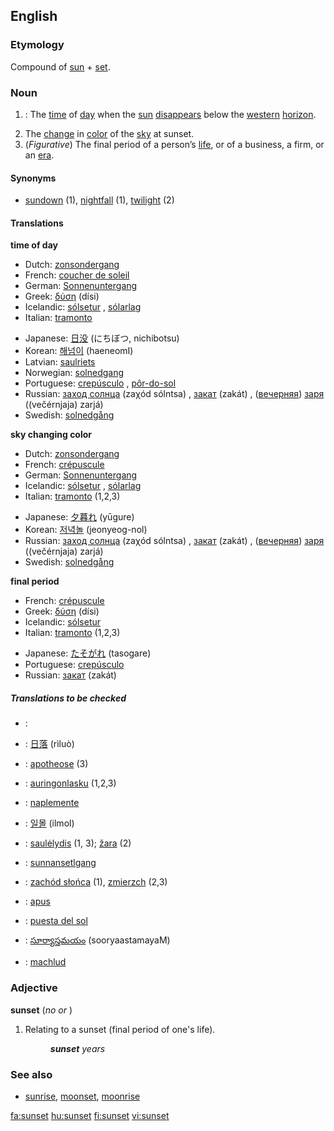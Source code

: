 ==English==

===Etymology===
Compound of [[sun]] + [[set]].

===Noun===
{{en-noun}}

# {{time}}: The [[time]] of [[day]] when the [[sun]] [[disappear]]s below the [[western]] [[horizon]].
# The [[change]] in [[color]] of the [[sky]] at sunset.
# (''Figurative'') The final period of a person’s [[life]], or of a business, a firm, or an [[era]].

====Synonyms====
*[[sundown]] (1), [[nightfall]] (1), [[twilight]] (2)

====Translations====
'''time of day'''
{{top}}
*Dutch: [[zonsondergang]] {{m}}
*French: [[coucher de soleil]] {{m}}
*German: [[Sonnenuntergang]] {{m}}
*Greek: [[δύση]] (dísi) {{f}}
*Icelandic: [[sólsetur]] {{n}}, [[sólarlag]] {{n}}
*Italian: [[tramonto]] {{m}}
{{mid}}
*Japanese: [[日没]] (にちぼつ, nichibotsu)
*Korean: [[해넘이]] (haeneomI) 
*Latvian: [[saulriets]] {{m}}
*Norwegian: [[solnedgang]] {{m}}
*Portuguese: [[crepúsculo]] {{m}}, [[pôr-do-sol]] {{m}}
*Russian: [[заход солнца]] (zaχód sólntsa) {{m}}, [[закат]] (zakát) {{m}}, ([[вечерний|вечерняя]]) [[заря]] ((večérnjaja) zarjá) {{f}}
*Swedish: [[solnedgång]] {{c}}
{{bottom}}

'''sky changing color'''
{{top}}
*Dutch: [[zonsondergang]] {{m}}
*French: [[crépuscule]] {{m}}
*German: [[Sonnenuntergang]] {{m}}
*Icelandic: [[sólsetur]] {{n}}, [[sólarlag]] {{n}}
*Italian: [[tramonto]] {{m}} (1,2,3)
{{mid}}
*Japanese: [[夕暮れ]] (yūgure)
*Korean: [[저녁놀]] (jeonyeog-nol)
*Russian: [[заход солнца]] (zaχód sólntsa) {{m}}, [[закат]] (zakát) {{m}}, ([[вечерний|вечерняя]]) [[заря]] ((večérnjaja) zarjá) {{f}}
*Swedish: [[solnedgång]] {{c}}
{{bottom}}

'''final period'''
{{top}}
*French: [[crépuscule]] {{m}}
*Greek: [[δύση]] (dísi) {{f}}
*Icelandic: [[sólsetur]] {{n}}
*Italian: [[tramonto]] {{m}} (1,2,3)
{{mid}}
*Japanese: [[たそがれ]] (tasogare)
*Portuguese: [[crepúsculo]] {{m}}
*Russian: [[закат]] (zakát) {{m}}
{{bottom}}

=====Translations to be checked=====
{{checktrans}}
{{top}}
*{{ttbc|Arabic}}: {{ARchar|[[غروب الشمس]]}} {{Unicode|(ğurú:b aš-šams)}} {{m}}
*{{ttbc|Chinese}}: [[日落]] (rìluò)
*{{ttbc|Dutch}}: [[apotheose]] {{f}} (3)
*{{ttbc|Finnish}}: [[auringonlasku]] (1,2,3)
*{{ttbc|Hungarian}}: [[naplemente]]
{{mid}}
*{{ttbc|Korean}}: [[일몰]] (ilmol)
*{{ttbc|Lithuanian}}: [[saulėlydis]] {{m}} (1, 3); [[žara]] {{f}} (2)
*{{ttbc|Old English}}: [[sunnansetlgang]] {{m}}
*{{ttbc|Polish}}: [[zachód słońca]] {{m}} (1), [[zmierzch]] {{m}} (2,3) 
*{{ttbc|Romanian}}: [[apus]] {{n}}
*{{ttbc|Spanish}}: [[puesta del sol]] {{f}}
*{{ttbc|Telugu}}: [[సూర్యాస్తమయం]] (sooryaastamayaM)
*{{ttbc|Welsh}}: [[machlud]]
{{bottom}}

===Adjective===
'''sunset'''  (''no'' {{compar}} ''or'' {{superl}})

# Relating to a sunset (final period of one's life).
#: '''''sunset''' years''

===See also===
*[[sunrise]], [[moonset]], [[moonrise]]

[[fa:sunset]]
[[hu:sunset]]
[[fi:sunset]]
[[vi:sunset]]